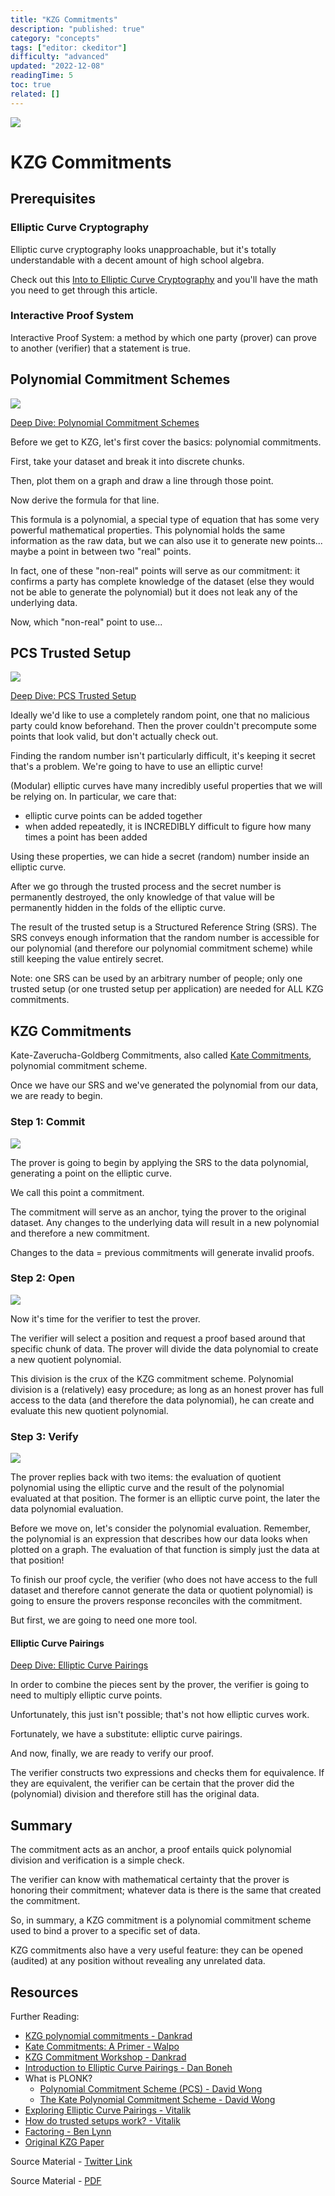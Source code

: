 ```yaml
---
title: "KZG Commitments"
description: "published: true"
category: "concepts"
tags: ["editor: ckeditor"]
difficulty: "advanced"
updated: "2022-12-08"
readingTime: 5
toc: true
related: []
---
```


![](/images/kzg-commitment-summary-1.jpeg)

# KZG Commitments

## Prerequisites

### Elliptic Curve Cryptography

Elliptic curve cryptography looks unapproachable, but it's totally understandable with a decent amount of high school algebra. 

Check out this [Into to Elliptic Curve Cryptography](https://inevitableeth.com/home/concepts/elliptic-curve-cryptography) and you'll have the math you need to get through this article.

### Interactive Proof System

Interactive Proof System: a method by which one party (prover) can prove to another (verifier) that a statement is true. 

## Polynomial Commitment Schemes

![](/images/polynomial-commitments-1.jpeg)

[Deep Dive: Polynomial Commitment Schemes](/concepts/polynomial-commitment)

Before we get to KZG, let's first cover the basics: polynomial commitments. 

First, take your dataset and break it into discrete chunks. 

Then, plot them on a graph and draw a line through those point. 

Now derive the formula for that line.

This formula is a polynomial, a special type of equation that has some very powerful mathematical properties. This polynomial holds the same information as the raw data, but we can also use it to generate new points... maybe a point in between two "real" points.

In fact, one of these "non-real" points will serve as our commitment: it confirms a party has complete knowledge of the dataset (else they would not be able to generate the polynomial) but it does not leak any of the underlying data. 

Now, which "non-real" point to use...

## PCS Trusted Setup

![](/images/pcs-trusted-setup-1.jpeg)

[Deep Dive: PCS Trusted Setup](/concepts/pcs-trusted-setup)

Ideally we'd like to use a completely random point, one that no malicious party could know beforehand. Then the prover couldn't precompute some points that look valid, but don't actually check out. 

Finding the random number isn't particularly difficult, it's keeping it secret that's a problem. We're going to have to use an elliptic curve!

(Modular) elliptic curves have many incredibly useful properties that we will be relying on. In particular, we care that: 

*   elliptic curve points can be added together 
*   when added repeatedly, it is INCREDIBLY difficult to figure how many times a point has been added

Using these properties, we can hide a secret (random) number inside an elliptic curve. 

After we go through the trusted process and the secret number is permanently destroyed, the only knowledge of that value will be permanently hidden in the folds of the elliptic curve.

The result of the trusted setup is a Structured Reference String (SRS). The SRS conveys enough information that the random number is accessible for our polynomial (and therefore our polynomial commitment scheme) while still keeping the value entirely secret.

Note: one SRS can be used by an arbitrary number of people; only one trusted setup (or one trusted setup per application) are needed for ALL KZG commitments.

## KZG Commitments

Kate-Zaverucha-Goldberg Commitments, also called [Kate Commitments](https://www.cs.purdue.edu/homes/akate/howtopronounce.html), polynomial commitment scheme. 

Once we have our SRS and we've generated the polynomial from our data, we are ready to begin. 

### Step 1: Commit

![](/images/kzg-commitment-summary-2.png)

The prover is going to begin by applying the SRS to the data polynomial, generating a point on the elliptic curve. 

We call this point a commitment.

The commitment will serve as an anchor, tying the prover to the original dataset. Any changes to the underlying data will result in a new polynomial and therefore a new commitment. 

Changes to the data = previous commitments will generate invalid proofs.

### Step 2: Open

![](/images/kzg-commitment-summary-3.jpeg)

Now it's time for the verifier to test the prover. 

The verifier will select a position and request a proof based around that specific chunk of data. The prover will divide the data polynomial to create a new quotient polynomial.

This division is the crux of the KZG commitment scheme. Polynomial division is a (relatively) easy procedure; as long as an honest prover has full access to the data (and therefore the data polynomial), he can create and evaluate this new quotient polynomial.

### Step 3: Verify

![](/images/kzg-commitment-summary-4.jpeg)

The prover replies back with two items: the evaluation of quotient polynomial using the elliptic curve and the result of the polynomial evaluated at that position. The former is an elliptic curve point, the later the data polynomial evaluation.

Before we move on, let's consider the polynomial evaluation. Remember, the polynomial is an expression that describes how our data looks when plotted on a graph. The evaluation of that function is simply just the data at that position!

To finish our proof cycle, the verifier (who does not have access to the full dataset and therefore cannot generate the data or quotient polynomial) is going to ensure the provers response reconciles with the commitment. 

But first, we are going to need one more tool.

#### Elliptic Curve Pairings

[Deep Dive: Elliptic Curve Pairings](/concepts/elliptic-curve-pairings)

In order to combine the pieces sent by the prover, the verifier is going to need to multiply elliptic curve points. 

Unfortunately, this just isn't possible; that's not how elliptic curves work. 

Fortunately, we have a substitute: elliptic curve pairings.

And now, finally, we are ready to verify our proof. 

The verifier constructs two expressions and checks them for equivalence. If they are equivalent, the verifier can be certain that the prover did the (polynomial) division and therefore still has the original data.

## Summary

The commitment acts as an anchor, a proof entails quick polynomial division and verification is a simple check. 

The verifier can know with mathematical certainty that the prover is honoring their commitment; whatever data is there is the same that created the commitment.

So, in summary, a KZG commitment is a polynomial commitment scheme used to bind a prover to a specific set of data. 

KZG commitments also have a very useful feature: they can be opened (audited) at any position without revealing any unrelated data.

## Resources

Further Reading:

*   [KZG polynomial commitments - Dankrad](https://dankradfeist.de/ethereum/2020/06/16/kate-polynomial-commitments.html)
*   [Kate Commitments: A Primer - Walpo](https://hackmd.io/@tompocock/Hk2A7BD6U)
*   [KZG Commitment Workshop - Dankrad](https://hackmd.io/@hww/workshop_feb_2021#2110-2240-Part-1-The-Sharding-Design-and-the-Cryptographic-Primitives)
*   [Introduction to Elliptic Curve Pairings - Dan Boneh](https://www.youtube.com/watch?v=8WDOpzxpnTE)
*   What is PLONK?
    *   [Polynomial Commitment Scheme (PCS) - David Wong](https://www.youtube.com/watch?v=W1E2CI_u6d0)
    *   [The Kate Polynomial Commitment Scheme - David Wong](https://www.youtube.com/watch?v=iwOovhLU8U4)
*   [Exploring Elliptic Curve Pairings - Vitalik](https://vitalik.ca/general/2017/01/14/exploring_ecp.html)
*   [How do trusted setups work? - Vitalik](https://vitalik.ca/general/2022/03/14/trustedsetup.html)
*   [Factoring - Ben Lynn](https://crypto.stanford.edu/pbc/notes/crypto/factoring.html)
*   [Original KZG Paper](https://www.iacr.org/archive/asiacrypt2010/6477178/6477178.pdf)

Source Material - [Twitter Link](https://twitter.com/SalomonCrypto/status/1583705993300492288)

Source Material - [PDF](/twitter-pdf-2022-10-22_kzg_commitment.pdf)

